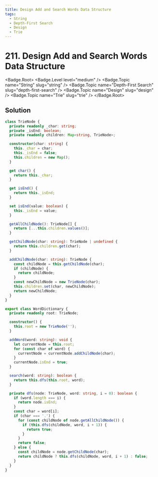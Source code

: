 ```yaml
---
title: Design Add and Search Words Data Structure
tags:
  - String
  - Depth-First Search
  - Design
  - Trie
---
```


# 211. Design Add and Search Words Data Structure

<Badge.Root>
  <Badge.Level level="medium" />
  <Badge.Topic name="String" slug="string" />
  <Badge.Topic name="Depth-First Search" slug="depth-first-search" />
  <Badge.Topic name="Design" slug="design" />
  <Badge.Topic name="Trie" slug="trie" />
</Badge.Root>

## Solution

```typescript filename="solution.ts" copy
class TrieNode {
  private readonly _char: string;
  private _isEnd: boolean;
  private readonly children: Map<string, TrieNode>;

  constructor(char: string) {
    this._char = char;
    this._isEnd = false;
    this.children = new Map();
  }

  get char() {
    return this._char;
  }

  get isEnd() {
    return this._isEnd;
  }

  set isEnd(value: boolean) {
    this._isEnd = value;
  }

  getAllChildNode(): TrieNode[] {
    return [...this.children.values()];
  }

  getChildNode(char: string): TrieNode | undefined {
    return this.children.get(char);
  }

  addChildNode(char: string): TrieNode {
    const childNode = this.getChildNode(char);
    if (childNode) {
      return childNode;
    }
    const newChildNode = new TrieNode(char);
    this.children.set(char, newChildNode);
    return newChildNode;
  }
}

export class WordDictionary {
  private readonly root: TrieNode;

  constructor() {
    this.root = new TrieNode('');
  }

  addWord(word: string): void {
    let currentNode = this.root;
    for (const char of word) {
      currentNode = currentNode.addChildNode(char);
    }
    currentNode.isEnd = true;
  }

  search(word: string): boolean {
    return this.dfs(this.root, word);
  }

  private dfs(node: TrieNode, word: string, i = 0): boolean {
    if (word.length === i) {
      return node.isEnd;
    }
    const char = word[i];
    if (char === '.') {
      for (const childNode of node.getAllChildNode()) {
        if (this.dfs(childNode, word, i + 1)) {
          return true;
        }
      }
      return false;
    } else {
      const childNode = node.getChildNode(char);
      return childNode ? this.dfs(childNode, word, i + 1) : false;
    }
  }
}
```

<ProblemLink
  codingSite="leetcode"
  href="https://leetcode.com/problems/design-add-and-search-words-data-structure"
  title="Design Add and Search Words Data Structure"
/>
